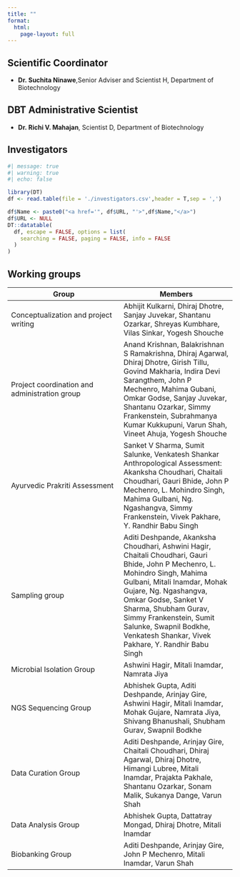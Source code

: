 ```yaml
---
title: ""
format:
  html:
    page-layout: full
---
```


## Scientific Coordinator

-   **Dr. Suchita Ninawe**,Senior Adviser and Scientist H, Department of Biotechnology

## DBT Administrative Scientist

-   **Dr. Richi V. Mahajan**, Scientist D, Department of Biotechnology

## Investigators

```r
#| message: true
#| warning: true
#| echo: false

library(DT)
df <- read.table(file = './investigators.csv',header = T,sep = ',')

df$Name <- paste0("<a href='", df$URL, "'>",df$Name,"</a>")
df$URL <- NULL
DT::datatable(
  df, escape = FALSE, options = list(
    searching = FALSE, paging = FALSE, info = FALSE
  )
)
```

## Working groups

| Group | Members |
|----|----|
| Conceptualization and project writing | Abhijit Kulkarni, Dhiraj Dhotre, Sanjay Juvekar, Shantanu Ozarkar, Shreyas Kumbhare, Vilas Sinkar, Yogesh Shouche |
| Project coordination and administration group | Anand Krishnan, Balakrishnan S Ramakrishna, Dhiraj Agarwal, Dhiraj Dhotre, Girish Tillu, Govind Makharia, Indira Devi Sarangthem, John P Mechenro, Mahima Gubani, Omkar Godse, Sanjay Juvekar, Shantanu Ozarkar, Simmy Frankenstein, Subrahmanya Kumar Kukkupuni, Varun Shah, Vineet Ahuja, Yogesh Shouche |
| Ayurvedic Prakriti Assessment | Sanket V Sharma, Sumit Salunke, Venkatesh Shankar Anthropological Assessment: Akanksha Choudhari, Chaitali Choudhari, Gauri Bhide, John P Mechenro, L. Mohindro Singh, Mahima Gulbani, Ng. Ngashangva, Simmy Frankenstein, Vivek Pakhare, Y. Randhir Babu Singh |
| Sampling group | Aditi Deshpande, Akanksha Choudhari, Ashwini Hagir, Chaitali Choudhari, Gauri Bhide, John P Mechenro, L. Mohindro Singh, Mahima Gulbani, Mitali Inamdar, Mohak Gujare, Ng. Ngashangva, Omkar Godse, Sanket V Sharma, Shubham Gurav, Simmy Frankenstein, Sumit Salunke, Swapnil Bodkhe, Venkatesh Shankar, Vivek Pakhare, Y. Randhir Babu Singh |
| Microbial Isolation Group | Ashwini Hagir, Mitali Inamdar, Namrata Jiya |
| NGS Sequencing Group | Abhishek Gupta, Aditi Deshpande, Arinjay Gire, Ashwini Hagir, Mitali Inamdar, Mohak Gujare, Namrata Jiya, Shivang Bhanushali, Shubham Gurav, Swapnil Bodkhe |
| Data Curation Group | Aditi Deshpande, Arinjay Gire, Chaitali Choudhari, Dhiraj Agarwal, Dhiraj Dhotre, Himangi Lubree, Mitali Inamdar, Prajakta Pakhale, Shantanu Ozarkar, Sonam Malik, Sukanya Dange, Varun Shah |
| Data Analysis Group | Abhishek Gupta, Dattatray Mongad, Dhiraj Dhotre, Mitali Inamdar |
| Biobanking Group | Aditi Deshpande, Arinjay Gire, John P Mechenro, Mitali Inamdar, Varun Shah |
